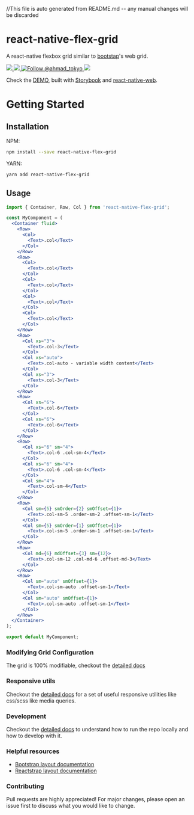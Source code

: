 <Meta title="README" />

//This file is auto generated from README.md -- any manual changes will be discarded

# react-native-flex-grid

A react-native flexbox grid similar to [bootstap](https://getbootstrap.com)'s web grid.

<a href="https://npmjs.com/package/react-native-flex-grid">
  <img src="https://img.shields.io/npm/v/react-native-flex-grid.svg"></img>
  <img src="https://img.shields.io/npm/dt/react-native-flex-grid.svg"></img>
</a>
<a href="https://twitter.com/intent/follow?screen_name=ahmad_tokyo">
  <img
    src="https://img.shields.io/twitter/follow/ahmad_tokyo.svg?label=Follow%20@ahmad_tokyo"
    alt="Follow @ahmad_tokyo"
  ></img>
</a>

<a href="/">
  <img src="https://i.imgur.com/FNq8kr2.png"></img>
</a>

Check the [DEMO](/), built with [Storybook](https://storybook.js.org) and [react-native-web](https://necolas.github.io/react-native-web).

# Getting Started

## Installation

NPM:

```bash
npm install --save react-native-flex-grid
```

YARN:

```bash
yarn add react-native-flex-grid
```

## Usage

```jsx
import { Container, Row, Col } from 'react-native-flex-grid';

const MyComponent = (
  <Container fluid>
    <Row>
      <Col>
        <Text>.col</Text>
      </Col>
    </Row>
    <Row>
      <Col>
        <Text>.col</Text>
      </Col>
      <Col>
        <Text>.col</Text>
      </Col>
      <Col>
        <Text>.col</Text>
      </Col>
      <Col>
        <Text>.col</Text>
      </Col>
    </Row>
    <Row>
      <Col xs="3">
        <Text>.col-3</Text>
      </Col>
      <Col xs="auto">
        <Text>.col-auto - variable width content</Text>
      </Col>
      <Col xs="3">
        <Text>.col-3</Text>
      </Col>
    </Row>
    <Row>
      <Col xs="6">
        <Text>.col-6</Text>
      </Col>
      <Col xs="6">
        <Text>.col-6</Text>
      </Col>
    </Row>
    <Row>
      <Col xs="6" sm="4">
        <Text>.col-6 .col-sm-4</Text>
      </Col>
      <Col xs="6" sm="4">
        <Text>.col-6 .col-sm-4</Text>
      </Col>
      <Col sm="4">
        <Text>.col-sm-4</Text>
      </Col>
    </Row>
    <Row>
      <Col sm={5} smOrder={2} smOffset={1}>
        <Text>.col-sm-5 .order-sm-2 .offset-sm-1</Text>
      </Col>
      <Col sm={5} smOrder={1} smOffset={1}>
        <Text>.col-sm-5 .order-sm-1 .offset-sm-1</Text>
      </Col>
    </Row>
    <Row>
      <Col md={6} mdOffset={3} sm={12}>
        <Text>.col-sm-12 .col-md-6 .offset-md-3</Text>
      </Col>
    </Row>
    <Row>
      <Col sm="auto" smOffset={1}>
        <Text>.col-sm-auto .offset-sm-1</Text>
      </Col>
      <Col sm="auto" smOffset={1}>
        <Text>.col-sm-auto .offset-sm-1</Text>
      </Col>
    </Row>
  </Container>
);

export default MyComponent;
```

### Modifying Grid Configuration

The grid is 100% modifiable, checkout the [detailed docs](/?path=/story/utils-grid--page)

### Responsive utils

Checkout the [detailed docs](/?path=/story/utils-responsive--page) for a set of useful responsive utilities like css/scss like media queries.

### Development

Checkout the [detailed docs](/?path=/story/development--page) to understand how to run the repo locally and how to develop with it.

### Helpful resources

- [Bootstrap layout documentation](https://getbootstrap.com/docs/5.0/layout)
- [Reactstrap layout documentation](https://reactstrap.github.io/?path=/docs/components-layout--layout)

### Contributing

Pull requests are highly appreciated! For major changes, please open an issue first to discuss what you would like to change.
